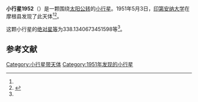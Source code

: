 {{Infobox planet
| bgcolour = #FFFFC0
| name = 1952 Hesburgh
| symbol = 
| image = 
| caption = 
| discovery = yes
| discovery_ref = 
| discoverer = [[印第安纳大学|印第安纳大学]]
| discovery_site = [[摩根县|摩根县]] 
| discovered = 1951年5月3日
| designations = yes
| mp_name = 
| named_after = 
| alt_names = 1951 JC/ 1936 ND / 1939 AB / 1940 GQ / 1954 XC / 1974 KQ
| mp_category = [[主带小行星|主带小行星]]
| orbit_ref = <ref name="a">[http://ssd.jpl.nasa.gov/sbdb.cgi?sstr=1952 1952 Hesburgh] {{Wayback|url=http://ssd.jpl.nasa.gov/sbdb.cgi?sstr=1952 |date=20210812112055 }}，小行星數據庫瀏覽器（JPL Small-Body Database Browser）－[[美国国家航空航天局|美国国家航空航天局]]喷气推进实验室</ref>
| epoch = 2456400.5 (2013年4月18日更新)
| aphelion = {{convert|3.545464368651786|AU|km|3|abbr=on|lk=out}}
| perihelion = {{convert|2.678930091234317|AU|km|3|abbr=on}}
| semimajor = {{convert|3.112197229943051|AU|km|3|abbr=on}}
| eccentricity = 0.139215836
| period = 2005.391153 [[日|日]]<br />5.49[[儒略年|儒略年]]
| avg_speed = 
| inclination = 14.23356572561375
| asc_node = 78.43064644819867
| mean_anomaly = 
| arg_peri = 338.1340673451598
| satellites = 
| physical_characteristics = yes
| dimensions = 
| mass = 
| density = 
| surface_grav = 
| escape_velocity = 
| sidereal_day = 
| axial_tilt = 
| pole_ecliptic_lat = 
| pole_ecliptic_lon = 
| albedo = 
| temperatures= 
| temp_name1 = 
| mean_temp_1 = 
| max_temp_1 = 
| temp_name2 = 
| max_temp_2 = 
| spectral_type = 
| abs_magnitude = 338.1340673451598
}}

'''小行星1952'''（{{lang-en|1952 Hesburgh}}）是一颗围绕[[太阳|太阳]][[公转|公转]]的[[小行星|小行星]]。1951年5月3日，[[印第安纳大学|印第安纳大学]]在摩根县发现了此天体<ref name="a" /><ref>{{cite news|title=小行星列表|url=http://cfa-www.harvard.edu/iau/lists/NumberedMPs.txt|accessdate=2013-07-08|newspaper=哈佛大学|archive-date=2008-05-17|archive-url=https://web.archive.org/web/20080517010638/http://cfa-www.harvard.edu/iau/lists/NumberedMPs.txt|dead-url=no}}</ref>。

这颗小行星的[[绝对星等|绝对星等]]为338.1340673451598等<ref name="a" />。

==参考文献==
{{reflist}}
{{Minor Planet Number|[[小行星1951|小行星1951]]|[[小行星1953|小行星1953]]}}

{{小天体}}

[[Category:小行星带天体|Category:小行星带天体]]
[[Category:1951年发现的小行星|Category:1951年发现的小行星]]

{{asteroid-stub}}